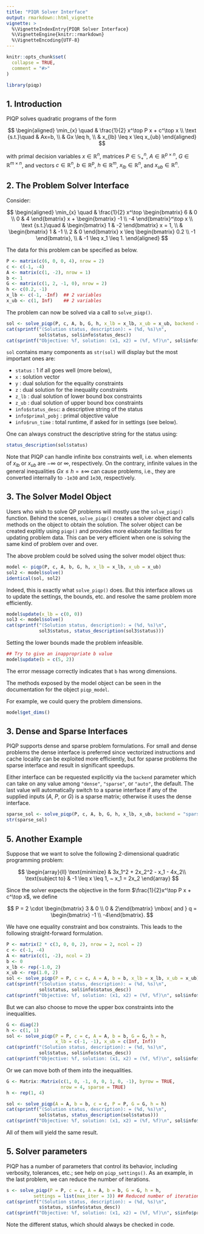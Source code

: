 ```yaml
---
title: "PIQR Solver Interface"
output: rmarkdown::html_vignette
vignette: >
  %\VignetteIndexEntry{PIQR Solver Interface}
  %\VignetteEngine{knitr::rmarkdown}
  %\VignetteEncoding{UTF-8}
---
```


```r
knitr::opts_chunk$set(
  collapse = TRUE,
  comment = "#>"
)
```

```r
library(piqp)
```

## 1. Introduction

PIQP solves quadratic programs of the form

$$
\begin{aligned}
\min_{x} \quad & \frac{1}{2} x^\top P x + c^\top x \\
\text {s.t.}\quad & Ax=b, \\
& Gx \leq h, \\
& x_{lb} \leq x \leq x_{ub}
\end{aligned}
$$

with primal decision variables $x \in \mathbb{R}^n$, matrices $P\in
\mathbb{S}_+^n$, $A \in \mathbb{R}^{p \times n}$, $G \in \mathbb{R}^{m
\times n}$, and vectors $c \in \mathbb{R}^n$, $b \in \mathbb{R}^p$, $h
\in \mathbb{R}^m$, $x_{lb} \in \mathbb{R}^n$, and $x_{ub} \in
\mathbb{R}^n$.

## 2. The Problem Solver Interface 

Consider:

$$
\begin{aligned}
\min_{x} \quad & \frac{1}{2} x^\top \begin{bmatrix} 6 & 0 \\ 0 & 4 \end{bmatrix} x + \begin{bmatrix} -1 \\ -4 \end{bmatrix}^\top x \\
\text {s.t.}\quad & \begin{bmatrix} 1 & -2 \end{bmatrix} x = 1, \\
& \begin{bmatrix} 1 & -1 \\ 2 & 0 \end{bmatrix} x \leq \begin{bmatrix} 0.2 \\ -1 \end{bmatrix}, \\
& -1 \leq x_1 \leq 1.
\end{aligned}
$$

The data for this problem can be specified as below.

```r
P <- matrix(c(6, 0, 0, 4), nrow = 2)
c <- c(-1, -4)
A <- matrix(c(1, -2), nrow = 1)
b <- 1
G <- matrix(c(1, 2, -1, 0), nrow = 2)
h <- c(0.2, -1)
x_lb <- c(-1, -Inf)  ## 2 variables
x_ub <- c(1, Inf)    ## 2 variables
```

The problem can now be solved via a call to `solve_piqp()`.

```r
sol <- solve_piqp(P, c, A, b, G, h, x_lb = x_lb, x_ub = x_ub, backend = "auto")
cat(sprintf("(Solution status, description): = (%d, %s)\n",
            sol$status, sol$info$status_desc))
cat(sprintf("Objective: %f, solution: (x1, x2) = (%f, %f)\n", sol$info$primal_obj, sol$x[1], sol$x[2]))
```

`sol` contains many components as `str(sol)` will display but the most important ones are:

- `status` : 1 if all goes well (more below),
- `x` : solution vector
- `y` : dual solution for the equality constraints
- `z` : dual solution for the inequality constraints
- `z_lb` : dual solution of lower bound box constraints
- `z_ub` : dual solution of upper bound box constraints
- `info$status_desc`: a descriptive string of the status
- `info$primal_pobj` : primal objective value
- `info$run_time` : total runtime, if asked for in settings (see below).

One can always construct the descriptive string for the status using:

```r
status_description(sol$status)
```

Note that PIQP can handle infinite box constraints well, i.e. when elements of
$x_{lb}$ or $x_{ub}$ are $-\infty$ or $\infty$, respectively. On the
contrary, infinite values in the general inequalities $Gx \leq h = \pm
\infty$ can cause problems, i.e., they are converted internally to
`-1e30` and `1e30`, respectively.


## 3. The Solver Model Object

Users who wish to solve QP problems will mostly use the `solve_piqp()`
function. Behind the scenes, `solve_piqp()` creates a solver object
and calls methods on the object to obtain the solution. The solver
object can be created explitly using `piqp()` and provides more
elaborate facilities for updating problem data. This can be very
efficient when one is solving the same kind of problem over and
over. 

The above problem could be solved using the solver model object thus:

```r
model <- piqp(P, c, A, b, G, h, x_lb = x_lb, x_ub = x_ub)
sol2 <- model$solve()
identical(sol, sol2)
```

Indeed, this is exactly what `solve_piqp()` does. But this interface
allows us to update the settings, the bounds, etc. and resolve the
same problem more efficiently.

```r
model$update(x_lb = c(0, 0))
sol3 <- model$solve()
cat(sprintf("(Solution status, description): = (%d, %s)\n",
            sol3$status, status_description(sol3$status)))
```

Setting the lower bounds made the problem infeasible.

```r
## Try to give an inappropriate b value
model$update(b = c(5, 2))
```

The error message correctly indicates that `b` has wrong dimensions. 

The methods exposed by the model object can be seen in the
documentation for the object `piqp_model`.

For example, we could query the problem dimensions.

```r
model$get_dims()
```

## 3. Dense and Sparse Interfaces

PIQP supports dense and sparse problem formulations. For small and
dense problems the dense interface is preferred since vectorized
instructions and cache locality can be exploited more efficiently, but
for sparse problems the sparse interface and result in significant
speedups.

Either interface can be requested explicitly via the `backend`
parameter which can take on any value among `"dense"`, `"sparse"`, or
`"auto"`, the default. The last value will automatically switch to a
sparse interface if any of the supplied inputs ($A$, $P$, or $G$) is a
sparse matrix; otherwise it uses the dense interface.

```r
sparse_sol <- solve_piqp(P, c, A, b, G, h, x_lb, x_ub, backend = "sparse")
str(sparse_sol)
```

## 5. Another Example

Suppose that we want to solve the following 2-dimensional quadratic programming problem:

$$
\begin{array}{ll} \text{minimize} &  3x_1^2 + 2x_2^2 - x_1 - 4x_2\\
\text{subject to} &  -1 \leq x \leq 1, ~ x_1 = 2x_2
\end{array}
$$

Since the solver expects the objective in the form $\frac{1}{2}x^\top
P x + c^\top x$, we define

$$
P = 2 \cdot \begin{bmatrix} 3 & 0 \\ 0 & 2\end{bmatrix}
\mbox{ and }
q = \begin{bmatrix} -1 \\ -4\end{bmatrix}.
$$

We have one equality constraint and box constraints. This leads to the
following straight-forward formulation.

```r
P <- matrix(2 * c(3, 0, 0, 2), nrow = 2, ncol = 2)
c <- c(-1, -4)
A <- matrix(c(1, -2), ncol = 2)
b <- 0
x_lb <- rep(-1.0, 2)
x_ub <- rep(1.0, 2)
sol <- solve_piqp(P = P, c = c, A = A, b = b, x_lb = x_lb, x_ub = x_ub)
cat(sprintf("(Solution status, description): = (%d, %s)\n",
            sol$status, sol$info$status_desc))
cat(sprintf("Objective: %f, solution: (x1, x2) = (%f, %f)\n", sol$info$primal_obj, sol$x[1], sol$x[2]))
```

But we can also choose to move the upper box constraints into the inequalities.

```r
G <- diag(2)
h <- c(1, 1)
sol <- solve_piqp(P = P, c = c, A = A, b = b, G = G, h = h,
                  x_lb = c(-1, -1), x_ub = c(Inf, Inf))
cat(sprintf("(Solution status, description): = (%d, %s)\n",
            sol$status, sol$info$status_desc))
cat(sprintf("Objective: %f, solution: (x1, x2) = (%f, %f)\n", sol$info$primal_obj, sol$x[1], sol$x[2]))
```

Or we can move both of them into the inequalities. 

```r
G <- Matrix::Matrix(c(1, 0, -1, 0, 0, 1, 0, -1), byrow = TRUE,
                    nrow = 4, sparse = TRUE)
h <- rep(1, 4)

sol <- solve_piqp(A = A, b = b, c = c, P = P, G = G, h = h)
cat(sprintf("(Solution status, description): = (%d, %s)\n",
            sol$status, status_description(sol$status)))
cat(sprintf("Objective: %f, solution: (x1, x2) = (%f, %f)\n", sol$info$primal_obj, sol$x[1], sol$x[2]))
```

All of them will yield the same result.


## 5. Solver parameters

PIQP has a number of parameters that control its behavior, including
verbosity, tolerances, etc.; see help on `piqp_settings()`. As an
example, in the last problem, we can reduce the number of iterations.

```r
s <- solve_piqp(P = P, c = c, A = A, b = b, G = G, h = h,
          settings = list(max_iter = 3)) ## Reduced number of iterations
cat(sprintf("(Solution status, description): = (%d, %s)\n",
            s$status, s$info$status_desc))
cat(sprintf("Objective: %f, solution: (x1, x2) = (%f, %f)\n", s$info$primal_obj, s$x[1], s$x[2]))
```

Note the different status, which should always be checked in code. 



